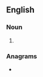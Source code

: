 {{also|plénitudes}}
==English==

===Noun===
{{head|en|noun plural form}}

# {{plural of|plenitude|lang=en}}

===Anagrams===
* {{anagrams|en|listened up}}